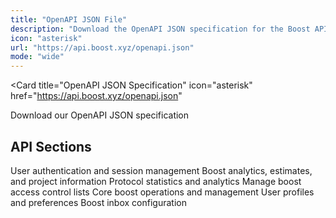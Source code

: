 ```yaml
---
title: "OpenAPI JSON File"
description: "Download the OpenAPI JSON specification for the Boost API"
icon: "asterisk"
url: "https://api.boost.xyz/openapi.json"
mode: "wide"
---
```


<Card
  title="OpenAPI JSON Specification"
  icon="asterisk"
  href="https://api.boost.xyz/openapi.json"
>
  Download our OpenAPI JSON specification
</Card>

## API Sections

<CardGroup cols={2}>
  <Card title="Authentication" icon="key" href="/v1/api-reference/auth">
    User authentication and session management
  </Card>
  <Card title="Manager" icon="gauge" href="/v1/api-reference/manager">
    Boost analytics, estimates, and project information
  </Card>
  <Card title="Metrics" icon="chart-line" href="/v1/api-reference/metrics">
    Protocol statistics and analytics
  </Card>
  <Card title="Access Lists" icon="list-check" href="/v1/api-reference/accesslists">
    Manage boost access control lists
  </Card>
  <Card title="Boosts" icon="rocket" href="/v1/api-reference/boosts">
    Core boost operations and management
  </Card>
  <Card title="Users" icon="user" href="/v1/api-reference/users">
    User profiles and preferences
  </Card>
  <Card title="Inboxes" icon="inbox" href="/v1/api-reference/inboxes">
    Boost inbox configuration
  </Card>
</CardGroup>